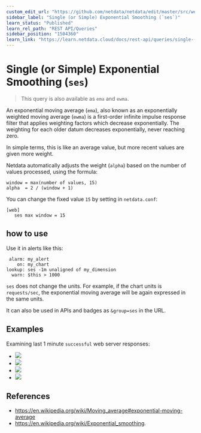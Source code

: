 ```yaml
---
custom_edit_url: "https://github.com/netdata/netdata/edit/master/src/web/api/queries/ses/README.md"
sidebar_label: "Single (or Simple) Exponential Smoothing (`ses`)"
learn_status: "Published"
learn_rel_path: "REST API/Queries"
sidebar_position: "1504360"
learn_link: "https://learn.netdata.cloud/docs/rest-api/queries/single-(or-simple)-exponential-smoothing-(`ses`)"
---
```



# Single (or Simple) Exponential Smoothing (`ses`)

> This query is also available as `ema` and `ewma`.

An exponential moving average (`ema`), also known as an exponentially weighted moving average (`ewma`)
is a first-order infinite impulse response filter that applies weighting factors which decrease
exponentially. The weighting for each older datum decreases exponentially, never reaching zero.

In simple terms, this is like an average value, but more recent values are given more weight.

Netdata automatically adjusts the weight (`alpha`) based on the number of values processed,
using the formula:

```
window = max(number of values, 15)
alpha  = 2 / (window + 1)
```

You can change the fixed value `15` by setting in `netdata.conf`:

```
[web]
   ses max window = 15
```

## how to use

Use it in alerts like this:

```
 alarm: my_alert
    on: my_chart
lookup: ses -1m unaligned of my_dimension
  warn: $this > 1000
```

`ses` does not change the units. For example, if the chart units is `requests/sec`, the exponential
moving average will be again expressed in the same units. 

It can also be used in APIs and badges as `&group=ses` in the URL.

## Examples

Examining last 1 minute `successful` web server responses:

-   ![](https://registry.my-netdata.io/api/v1/badge.svg?chart=web_log_nginx.response_statuses&options=unaligned&dimensions=success&group=min&after=-60&label=min)
-   ![](https://registry.my-netdata.io/api/v1/badge.svg?chart=web_log_nginx.response_statuses&options=unaligned&dimensions=success&group=average&after=-60&label=average&value_color=yellow)
-   ![](https://registry.my-netdata.io/api/v1/badge.svg?chart=web_log_nginx.response_statuses&options=unaligned&dimensions=success&group=ses&after=-60&label=single+exponential+smoothing&value_color=orange)
-   ![](https://registry.my-netdata.io/api/v1/badge.svg?chart=web_log_nginx.response_statuses&options=unaligned&dimensions=success&group=max&after=-60&label=max)

## References

-   <https://en.wikipedia.org/wiki/Moving_average#exponential-moving-average>
-   <https://en.wikipedia.org/wiki/Exponential_smoothing>.


